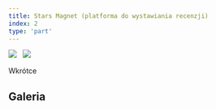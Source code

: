 ```yaml
---
title: Stars Magnet (platforma do wystawiania recenzji)
index: 2
type: 'part'
---
```



[![](<https://img.shields.io/badge/github-klient%20(Angular)-3178c6?style=for-the-badge&logo=github>)](https://github.com/milosz08/stars-magnet-client) &nbsp;
[![](<https://img.shields.io/badge/github-serwer%20(Python)-3572A5?style=for-the-badge&logo=github>)](https://github.com/Lettulouz/StarsMagnet) &nbsp;

Wkrótce

## Galeria

<Gallery />
